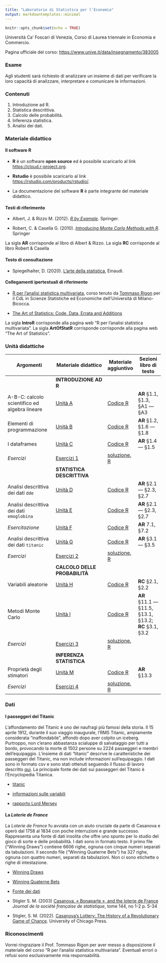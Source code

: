 ```yaml
---
title: "Laboratorio di Statistica per l'Economia"
output: markdowntemplates::minimal
---
```


```r
knitr::opts_chunk$set(echo = TRUE)
```

Università Ca’ Foscari di Venezia, Corso di Laurea triennale in Economia e Commercio.

Pagina ufficiale del corso: [https://www.unive.it/data/insegnamento/383005](https://www.unive.it/data/insegnamento/383005)

### Esame

Agli studenti sarà richiesto di analizzare un insieme di dati per verificare la loro capacità di analizzare, interpretare e comunicare le informazioni.


###  Contenuti

1. Introduzione ad R. 	
2. Statistica descrittiva.
3. Calcolo delle probabilità.
4. Inferenza statistica.
5. Analisi dei dati.

### Materiale didattico


#### Il software R

-   **R** è un software **open source** ed è possibile scaricarlo al
    link <https://cloud.r-project.org>.

-   **Rstudio** è possibile scaricarlo al link
    <https://rstudio.com/products/rstudio/>.

-   La documentazione del software **R** è parte integrante del
    materiale didattico.

#### Testi di riferimento

-   Albert, J. &  Rizzo M. (2012). [*R by
    Example*](https://link.springer.com/content/pdf/10.1007%2F978-1-4614-1365-3.pdf).
    Springer.\
    
-   Robert, C. & Casella G. (2010). [*Introducing Monte Carlo Methods
    with
    R*](https://link.springer.com/content/pdf/10.1007%2F978-1-4419-1576-4.pdf).
    Springer
    
La sigla **AR** corrisponde al libro di Albert \& Rizzo. La sigla **RC** corrisponde al libro Robert \& Casella

#### Testo di consultazione

-   Spiegelhalter, D. (2020). [L’arte della statistica](https://www.einaudi.it/catalogo-libri/scienze-sociali/sociologia/larte-della-statistica-david-spiegelhalter-9788806246624/), Einaudi.\

#### Collegamenti ipertestuali di riferimento

* [R per l'analisi statistica multivariata](https://tommasorigon.github.io/introR/), corso tenuto da [Tommaso Rigon](https://tommasorigon.github.io/) per il CdL in Scienze Statistiche ed Economiche dell'Università di Milano-Bicocca.

* [The Art of Statistics: Code, Data, Errata and Additions](https://dspiegel29.github.io/ArtofStatistics/)

La sigla **IntroR** corrisponde alla pagina web "R per l'analisi statistica multivariata". La sigla **ArtOfStatR** corrisponde corrisponde alla pagina web "The Art of Statistics".



### Unità didattiche

| Argomenti                                         | Materiale didattico                     | Materiale aggiuntivo                              | Sezioni libro di testo                                  |
|------------------------|---------------------------|-----------|-------------|
|                                                   | **INTRODUZIONE AD R**                   |                                                   |                                                         |
| A-B-C: calcolo scientifico ed algebra lineare     | [Unità A](https://tommasorigon.github.io/introR/lezioni/un_A.html)         | [Codice R](https://tommasorigon.github.io/introR/lezioni/script/un_A.R)              | **AR** §1.1, §1.3, §A1 --- §A3                          |
| Elementi di programmazione                        | [Unità B](https://tommasorigon.github.io/introR/lezioni/un_B.html)         | [Codice R](https://tommasorigon.github.io/introR/lezioni/script/un_B.R)              | **AR** §1.2, §1.6 --- §1.8                              |
| I dataframes                                      | [Unità C](https://tommasorigon.github.io/introR/lezioni/un_C.html)         | [Codice R](https://tommasorigon.github.io/introR/lezioni/script/un_C.R)              | **AR** §1.4 --- §1.5                                    |
| *Esercizi*                                        | [Esercizi 1](https://tommasorigon.github.io/introR/exe/es_1.html)             | [soluzione. R](https://tommasorigon.github.io/introR/exe/es_1.R)                        |                                                         |
|                                                   | **STATISTICA DESCRITTIVA**              |                                                   |                                                         |
| Analisi descrittiva dei dati `dde`                | [Unità D](https://tommasorigon.github.io/introR/lezioni/un_D.html)         | [Codice R](https://tommasorigon.github.io/introR/lezioni/script/un_D.R)              | **AR** §2.1 --- §2.3, §2.7                              |
| Analisi descrittiva dei dati `emoglobina`         | [Unità E](https://tommasorigon.github.io/introR/lezioni/un_E.html)         | [Codice R](https://tommasorigon.github.io/introR/lezioni/script/un_E.R)              | **AR** §2.1 --- §2.3, §2.7                              |
| *Esercitazione*                                | [Unità F](https://tommasorigon.github.io/introR/lezioni/un_F.html)         | [Codice R](https://tommasorigon.github.io/introR/lezioni/script/un_F.R)              | **AR** 7.1, §7.2                                        |
| Analisi descrittiva dei dati `titanic`            | [Unità G](https://tommasorigon.github.io/introR/lezioni/un_G.html)         | [Codice R](https://tommasorigon.github.io/introR/lezioni/script/un_G.R)              | **AR** §3.1 --- §3.5                                    |
| *Esercizi*                                        | [Esercizi 2](https://tommasorigon.github.io/introR/exe/es_2.html)             | [soluzione. R](https://tommasorigon.github.io/introR/exe/es_2.R)                        |                                                         |
|                                                   | **CALCOLO DELLE PROBABILITÀ**           |                                                   |                                                         |
| Variabili aleatorie                               | [Unità H](https://tommasorigon.github.io/introR/lezioni/un_H.html)         | [Codice R](https://tommasorigon.github.io/introR/lezioni/script/un_H.R)              | **RC** §2.1, §2.2                                       |
| Metodi Monte Carlo                                | [Unità I](https://tommasorigon.github.io/introR/lezioni/un_I.html)         | [Codice R](https://tommasorigon.github.io/introR/lezioni/script/un_I.R)              | **AR** §11.1 --- §11.5, §13.1, §13.2; **RC** §3.1, §3.2 |
| *Esercizi*                                        | [Esercizi 3](https://tommasorigon.github.io/introR/exe/es_3.html)             | [soluzione. R](https://tommasorigon.github.io/introR/exe/es_3.R)                        |                                                         |
|                                                   | **INFERENZA STATISTICA**                |                                                   |                                                         |
| Proprietà degli stimatori                         | [Unità M](https://tommasorigon.github.io/introR/lezioni/un_M.html)         | [Codice R](https://tommasorigon.github.io/introR/lezioni/script/un_M.R)              | **AR** §13.3                                            |
| *Esercizi*                                        | [Esercizi 4](https://tommasorigon.github.io/introR/exe/es_4.html)             | [soluzione. R](https://tommasorigon.github.io/introR/exe/es_4.R)                        |                                                         |
<!-- | Metodi numerici per l'analisi di verosimiglianza | [Unità K](https://tommasorigon.github.io/introR/lezioni/un_K.html)         | [Codice R](https://tommasorigon.github.io/introR/lezioni/script/un_K.R)              | **RC** §5.1, §5.2                                       | -->
<!-- | Proprietà degli stimatori                         | [Unità M](https://tommasorigon.github.io/introR/lezioni/un_M.html)         | [Codice R](https://tommasorigon.github.io/introR/lezioni/script/un_M.R)              | **AR** §13.3                                            | -->
<!-- | *Esercizi*                                        | [Esercizi 4](https://tommasorigon.github.io/introR/exe/es_4.html)             | [soluzione. R](https://tommasorigon.github.io/introR/exe/es_4.R)                        |                                                         | -->
<!-- |                                                   | **LEZIONI AGGIUNTIVE**                  |                                                   |                                                         | -->
<!-- | Casinò, roulette e metodi Monte Carlo             | [Unità J](https://tommasorigon.github.io/introR/lezioni/un_J.html)         | [Codice R](https://tommasorigon.github.io/introR/lezioni/script/un_J.R)              | **AR** §11.2                                            | -->
<!-- | Minimi quadrati non lineari                       | [Unità L](https://tommasorigon.github.io/introR/lezioni/un_L.html)         | [Codice R](https://tommasorigon.github.io/introR/lezioni/script/un_L.R)              |                                                         | -->


### Dati



#### I passeggeri del Titanic

L'affondamento del Titanic è uno dei naufragi più famosi della storia. Il 15 aprile 1912, durante il suo viaggio inaugurale, l'RMS Titanic, ampiamente considerata "inaffondabile", affondò dopo aver colpito un iceberg. Purtroppo, non c'erano abbastanza scialuppe di salvataggio per tutti a bordo, provocando la morte di 1502 persone su 2224 passeggeri e membri dell'equipaggio. L'insieme di dati "titanic" descrive le caratteristiche dei passeggeri del Titanic, ma non include informazioni sull'equipaggio. I dati sono in formato csv e sono stati ottenuti seguendo il flusso di lavoro descritto [qui](https://hbiostat.org/rflow/case). La principale fonte dei dati sui passeggeri del Titanic è l'Encyclopedia Titanica.

- [titanic](https://github.com/aldosolari/IPE/blob/main/docs/titanic.csv)

- [informazioni sulle variabili](https://raw.githubusercontent.com/aldosolari/SLAB/refs/heads/main/docs/titanic_infofile.txt)

- [rapporto Lord Mersey](docs/Mersey.pdf) 

#### La *Loterie de France*


La *Loterie de France* fu avviata con un aiuto cruciale da parte di Casanova e operò dal 1758 al 1834 con poche interruzioni e grande successo. 
Rappresenta una fonte di dati insolita che offre uno spunto per lo studio del gioco di sorte e delle probabilità. I dati sono in formato testo. Il primo file ("Winning Draws") contiene 6606 righe, ognuna con cinque numeri separati da tabulazioni. Il secondo file ("Winning Quaterne Bets") ha 327 righe, ognuna con quattro numeri, separati da tabulazioni. Non ci sono etichette o righe di intestazione.

- [Winning Draws](https://www.stat.uchicago.edu/~stigler/draws.txt)

- [Winning Quaterne Bets](https://www.stat.uchicago.edu/~stigler/quatbets.txt)

- [Fonte dei dati](https://www.stat.uchicago.edu/~stigler/French_Lottery_Data.shtml)

- Stigler S. M. (2003) [Casanova, « Bonaparte », and the loterie de France](http://www.numdam.org/item/JSFS_2003__144_1-2_5_0.pdf) *Journal de la société française de statistique*, tome 144, no 1-2 
p. 5-34

- Stigler, S. M. (2022). [Casanova's Lottery: The History of a Revolutionary Game of Chance](https://press.uchicago.edu/ucp/books/book/chicago/C/bo173083204.html). University of Chicago Press.

<!-- ### Progettazione del corso -->

<!-- Il corso richiede un impegno di 150 ore per ottenere 6 Crediti Formativi Universitari (CFU), di cui 30 ore in aula. <br> -->
<!-- Il seguente grafico radar definisce la percentuale di peso e la distribuzione del tempo di ciascun evento di apprendimento all'interno del corso. -->

<!-- ```{r, echo=FALSE} -->
<!-- library(fmsb) -->
<!-- data <- as.data.frame(matrix( c(40,20,30,10,0,0,0,0) , ncol=8)) -->
<!-- colnames(data) <- c("Contenuti a bassa interattività" , -->
<!--                     "Rielaborazione di contenuti" , -->
<!--                     "Applicazione" , -->
<!--                     "Retrieval" , -->
<!--                     "Riflessione e metacognizione", -->
<!--                     "Discussione" , -->
<!--                     "Produzione / Ricerca" , -->
<!--                     "Contenuti ad alta interattività" ) -->
<!-- #add 2 lines to the dataframe: the max and min of each topic to show on the plot -->
<!-- data <- rbind(rep(40,8) , rep(0,8) , data) -->
<!-- radarchart(data, centerzero=T, axistype=1, axislabcol = "grey", cglcol = "grey", cglty = 1, cglwd = 0.8, -->
<!--            caxislabels = c(0, 10, 20, 30, 40), -->
<!--            pcol = "#00AFBB", pfcol = scales::alpha("#00AFBB", 0.5), plwd = 2, plty = 1) -->
<!-- ``` -->

<!-- Contenuti a bassa interattività (40%): lezione frontale, lettura libro <br> -->
<!-- Rielaborazione di contenuti (20%): riassunti, schemi <br> -->
<!-- Applicazione (30%): esercizi <br> -->
<!-- Retrieval (10%): quiz <br> -->

<!-- Si veda il metodo [Smart Learning Design 25](https://www.metid.polimi.it/en/)  per ulteriori dettagli. -->



### Riconoscimenti

Vorrei ringraziare il Prof. Tommaso Rigon per aver messo a disposizione il materiale del corso "R per l’analisi statistica multivariata". Eventuali errori o refusi sono esclusivamente mia responsabilità.